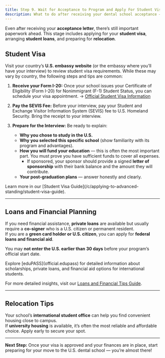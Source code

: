 ```yaml
---
title: Step 9. Wait for Acceptance to Program and Apply For Student Visa (if not a citizen or Green card holder)/ Manage Student Loans
description: What to do after receiving your dental school acceptance — student visa steps, financial preparation, and relocation guidance for international dentists
---
```


Even after receiving your **acceptance letter**, there’s still important
paperwork ahead. This stage includes applying for your **student visa**,
arranging **student loans**, and preparing for **relocation**.

## Student Visa

Visit your country’s **U.S. embassy website** (or the embassy where you’ll have your interview) to review student visa requirements. While these may vary by country, the following steps and tips are common:

1. **Receive your Form I-20:** Once your school issues your Certificate of
   Eligibility (Form I-20) for Nonimmigrant (F-1) Student Status, you can schedule
   your visa appointment. → [Official Student Visa
   Information](official.studentVisaInformation)

2. **Pay the SEVIS Fee:** Before your interview, pay your Student and Exchange
   Visitor Information System (SEVIS) fee to U.S. Homeland Security. Bring the
   receipt to your interview.

3. **Prepare for the Interview:** Be ready to explain:
   - **Why you chose to study in the U.S.**
   - **Why you selected this specific school** (show familiarity with its program and advantages).
   - **How you will fund your education** — this is often the most important part. You must prove you have sufficient funds to cover all expenses.
     - If sponsored, your sponsor should provide a signed **letter of sponsorship** with their bank balance and the amount they will contribute.
   - **Your post-graduation plans** — answer honestly and clearly.

<Aside>
  Learn more in our [Student Visa Guide](/c/applying-to-advanced-standing/student-visa-guide).
</Aside>

---

## Loans and Financial Planning

If you need financial assistance, **private loans** are available but usually require a **co-signer** who is a U.S. citizen or permanent resident.  
If you are a **green card holder or U.S. citizen**, you can apply for **federal loans and financial aid**.

You may **not enter the U.S. earlier than 30 days** before your program’s official start date.

<Aside>
  Explore [eduPASS](official.edupass) for detailed information about scholarships, private loans,
  and financial aid options for international students.
</Aside>

For more detailed insights, visit our [Loans and Financial Tips Guide](/c/applying-to-advanced-standing/loans-guide).

---

## Relocation Tips

Your school’s **international student office** can help you find convenient housing close to campus.  
If **university housing** is available, it’s often the most reliable and affordable choice. Apply early to secure your spot.

---

**Next Step:** Once your visa is approved and your finances are in place, start preparing for your move to the U.S. dental school — you’re almost there!
